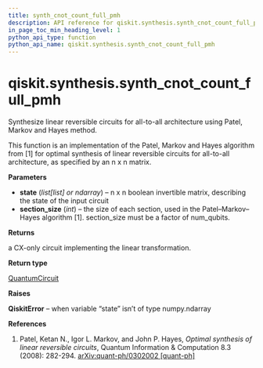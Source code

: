 ```yaml
---
title: synth_cnot_count_full_pmh
description: API reference for qiskit.synthesis.synth_cnot_count_full_pmh
in_page_toc_min_heading_level: 1
python_api_type: function
python_api_name: qiskit.synthesis.synth_cnot_count_full_pmh
---
```


<span id="qiskit-synthesis-synth-cnot-count-full-pmh" />

# qiskit.synthesis.synth\_cnot\_count\_full\_pmh

<Function id="qiskit.synthesis.synth_cnot_count_full_pmh" isDedicatedPage={true} github="https://github.com/qiskit/qiskit/tree/stable/0.24/qiskit/synthesis/linear/cnot_synth.py" signature="synth_cnot_count_full_pmh(state, section_size=2)">
  Synthesize linear reversible circuits for all-to-all architecture using Patel, Markov and Hayes method.

  This function is an implementation of the Patel, Markov and Hayes algorithm from \[1] for optimal synthesis of linear reversible circuits for all-to-all architecture, as specified by an n x n matrix.

  **Parameters**

  *   **state** (*list\[list] or ndarray*) – n x n boolean invertible matrix, describing the state of the input circuit
  *   **section\_size** (*int*) – the size of each section, used in the Patel–Markov–Hayes algorithm \[1]. section\_size must be a factor of num\_qubits.

  **Returns**

  a CX-only circuit implementing the linear transformation.

  **Return type**

  [QuantumCircuit](qiskit.circuit.QuantumCircuit "qiskit.circuit.QuantumCircuit")

  **Raises**

  **QiskitError** – when variable “state” isn’t of type numpy.ndarray

  **References**

  1.  Patel, Ketan N., Igor L. Markov, and John P. Hayes, *Optimal synthesis of linear reversible circuits*, Quantum Information & Computation 8.3 (2008): 282-294. [arXiv:quant-ph/0302002 \[quant-ph\]](https://arxiv.org/abs/quant-ph/0302002)
</Function>

